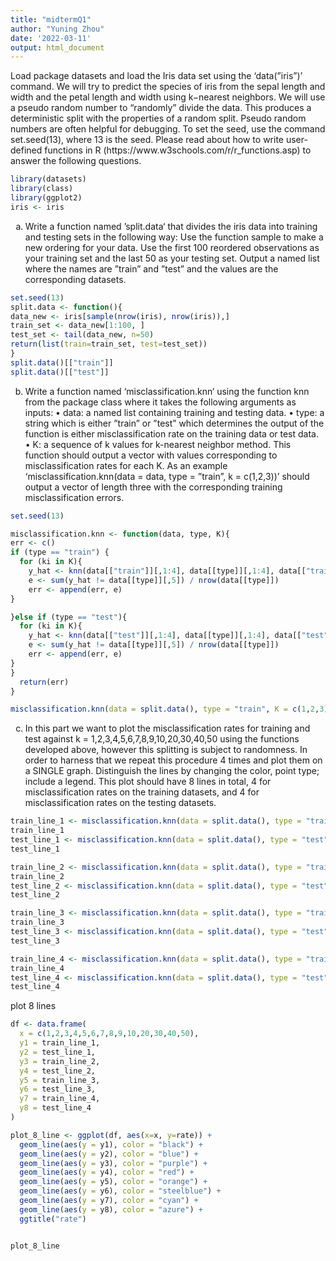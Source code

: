 ```yaml
---
title: "midtermQ1"
author: "Yuning Zhou"
date: '2022-03-11'
output: html_document
---
```

Load package datasets and load the Iris data set using the ‘data(”iris”)’
command. We will try to predict the species of iris from the sepal length and width and the
petal length and width using k−nearest neighbors. We will use a pseudo random number
to “randomly” divide the data. This produces a deterministic split with the properties
of a random split. Pseudo random numbers are often helpful for debugging. To set the
seed, use the command set.seed(13), where 13 is the seed. Please read about how to
write user-defined functions in R (https://www.w3schools.com/r/r_functions.asp)
to answer the following questions.

```r
library(datasets)
library(class)
library(ggplot2)
iris <- iris
```

a. Write a function named ‘split.data‘ that divides the iris data into training and testing
sets in the following way: Use the function sample to make a new ordering for your
data. Use the first 100 reordered observations as your training set and the last 50 as
your testing set. Output a named list where the names are ”train” and ”test” and the
values are the corresponding datasets.

```r
set.seed(13)
split.data <- function(){
data_new <- iris[sample(nrow(iris), nrow(iris)),] 
train_set <- data_new[1:100, ]
test_set <- tail(data_new, n=50) 
return(list(train=train_set, test=test_set))
}
split.data()[["train"]]
split.data()[["test"]]
```

b. Write a function named ‘misclassification.knn‘ using the function knn from the package
class where it takes the following arguments as inputs:
• data: a named list containing training and testing data.
• type: a string which is either ”train” or ”test” which determines the output of the
function is either misclassification rate on the training data or test data.
• K: a sequence of k values for k-nearest neighbor method.
This function should output a vector with values corresponding to misclassification
rates for each K. As an example ‘misclassification.knn(data = data, type = ”train”,
k = c(1,2,3))’ should output a vector of length three with the corresponding training
misclassification errors.

```r
set.seed(13)

misclassification.knn <- function(data, type, K){
err <- c() 
if (type == "train") {
  for (ki in K){
    y_hat <- knn(data[["train"]][,1:4], data[[type]][,1:4], data[["train"]][,5], ki)
    e <- sum(y_hat != data[[type]][,5]) / nrow(data[[type]])
    err <- append(err, e)
}

}else if (type == "test"){
  for (ki in K){
    y_hat <- knn(data[["test"]][,1:4], data[[type]][,1:4], data[["test"]][,5], ki)
    e <- sum(y_hat != data[[type]][,5]) / nrow(data[[type]])
    err <- append(err, e)
}
}
  return(err)
}

misclassification.knn(data = split.data(), type = "train", K = c(1,2,3))
```

c. In this part we want to plot the misclassification rates for training and test against k =
1,2,3,4,5,6,7,8,9,10,20,30,40,50 using the functions developed above, however this
splitting is subject to randomness. In order to harness that we repeat this procedure
4 times and plot them on a SINGLE graph. Distinguish the lines by changing the
color, point type; include a legend. This plot should have 8 lines in total, 4 for
misclassification rates on the training datasets, and 4 for misclassification rates on the
testing datasets.

```r
train_line_1 <- misclassification.knn(data = split.data(), type = "train", K = c(1,2,3,4,5,6,7,8,9,10,20,30,40,50))
train_line_1
test_line_1 <- misclassification.knn(data = split.data(), type = "test", K = c(1,2,3,4,5,6,7,8,9,10,20,30,40,50))
test_line_1

train_line_2 <- misclassification.knn(data = split.data(), type = "train", K = c(1,2,3,4,5,6,7,8,9,10,20,30,40,50))
train_line_2
test_line_2 <- misclassification.knn(data = split.data(), type = "test", K = c(1,2,3,4,5,6,7,8,9,10,20,30,40,50))
test_line_2

train_line_3 <- misclassification.knn(data = split.data(), type = "train", K = c(1,2,3,4,5,6,7,8,9,10,20,30,40,50))
train_line_3
test_line_3 <- misclassification.knn(data = split.data(), type = "test", K = c(1,2,3,4,5,6,7,8,9,10,20,30,40,50))
test_line_3

train_line_4 <- misclassification.knn(data = split.data(), type = "train", K = c(1,2,3,4,5,6,7,8,9,10,20,30,40,50))
train_line_4
test_line_4 <- misclassification.knn(data = split.data(), type = "test", K = c(1,2,3,4,5,6,7,8,9,10,20,30,40,50))
test_line_4
```
plot 8 lines
```r
df <- data.frame(
  x = c(1,2,3,4,5,6,7,8,9,10,20,30,40,50),
  y1 = train_line_1,
  y2 = test_line_1,
  y3 = train_line_2,
  y4 = test_line_2,
  y5 = train_line_3,
  y6 = test_line_3,
  y7 = train_line_4,
  y8 = test_line_4
)

plot_8_line <- ggplot(df, aes(x=x, y=rate)) + 
  geom_line(aes(y = y1), color = "black") + 
  geom_line(aes(y = y2), color = "blue") + 
  geom_line(aes(y = y3), color = "purple") + 
  geom_line(aes(y = y4), color = "red") + 
  geom_line(aes(y = y5), color = "orange") + 
  geom_line(aes(y = y6), color = "steelblue") + 
  geom_line(aes(y = y7), color = "cyan") + 
  geom_line(aes(y = y8), color = "azure") + 
  ggtitle("rate")


plot_8_line

```
